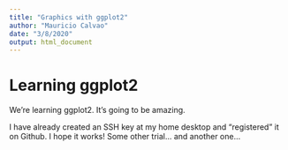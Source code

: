 ```yaml
---
title: "Graphics with ggplot2"
author: "Mauricio Calvao"
date: "3/8/2020"
output: html_document
---
```


# Learning ggplot2

We're learning ggplot2. It's going to be amazing.

I have already created an SSH key at my home desktop and "registered" it on Github.
I hope it works! Some other trial... and another one...